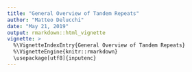 ```yaml
---
title: "General Overview of Tandem Repeats"
author: "Matteo Delucchi"
date: "May 21, 2019"
output: rmarkdown::html_vignette
vignette: >
  %\VignetteIndexEntry{General Overview of Tandem Repeats}
  %\VignetteEngine{knitr::rmarkdown}
  \usepackage[utf8]{inputenc}
---
```


